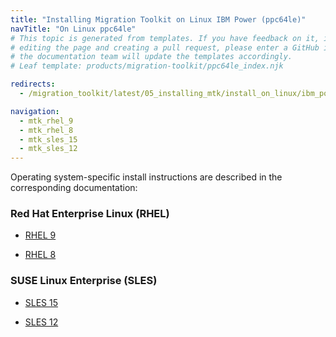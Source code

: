 ```yaml
---
title: "Installing Migration Toolkit on Linux IBM Power (ppc64le)"
navTitle: "On Linux ppc64le"
# This topic is generated from templates. If you have feedback on it, instead of
# editing the page and creating a pull request, please enter a GitHub issue and
# the documentation team will update the templates accordingly.
# Leaf template: products/migration-toolkit/ppc64le_index.njk

redirects:
  - /migration_toolkit/latest/05_installing_mtk/install_on_linux/ibm_power_ppc64le/

navigation:
  - mtk_rhel_9
  - mtk_rhel_8
  - mtk_sles_15
  - mtk_sles_12
---
```


Operating system-specific install instructions are described in the corresponding documentation:

### Red Hat Enterprise Linux (RHEL)

- [RHEL 9](mtk_rhel_9)

- [RHEL 8](mtk_rhel_8)

### SUSE Linux Enterprise (SLES)

- [SLES 15](mtk_sles_15)

- [SLES 12](mtk_sles_12)
